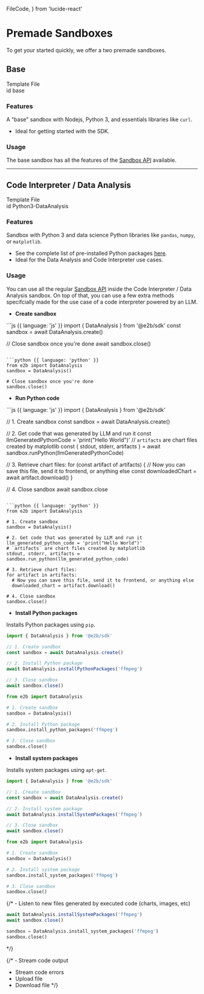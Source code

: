   FileCode,
} from 'lucide-react'

# Premade Sandboxes

To get your started quickly, we offer a two premade sandboxes.

## Base
<Link
  className="w-fit flex items-center space-x-2 justify-start"
  href="https://github.com/e2b-dev/e2b/blob/main/templates/base/Dockerfile"
  rel="noopener noreferrer"
  target="_blank"
>
  <FileCode
    size={18}
    className="text-brand-600"
  />
  Template File
</Link>
<div className="pr-1 w-[320px] flex items-center justify-start space-x-2 border border-gray-600 rounded">
  <span className="font-mono text-sm w-8 h-8 flex items-center justify-center border-r border-gray-600">id</span>
  <span className="font-mono text-sm text-gray-200">base</span>
</div>

### Features
A "base" sandbox with Nodejs, Python 3, and essentials libraries like `curl`.
- Ideal for getting started with the SDK.

### Usage
The base sandbox has all the features of the [Sandbox API](/api/envs) available.

---

## Code Interpreter / Data Analysis
<Link
  className="w-fit flex items-center justify-start space-x-2"
  href="https://github.com/e2b-dev/e2b/blob/main/templates/data_analysis/Dockerfile"
  rel="noopener noreferrer"
  target="_blank"
>
  <FileCode
    size={18}
    className="text-brand-600"
  />
  Template File
</Link>

<div className="pr-1 w-[320px] flex items-center justify-start space-x-2 border border-gray-600 rounded">
  <span className="font-mono text-sm w-8 h-8 flex items-center justify-center border-r border-gray-600">id</span>
  <span className="font-mono text-sm text-gray-200">Python3-DataAnalysis</span>
</div>

### Features
Sandbox with Python 3 and data science Python libraries like `pandas`, `numpy`, or `matplotlib`.
- See the complete list of pre-installed Python packages [here](https://github.com/e2b-dev/e2b/blob/main/templates/data_analysis/requirements.txt).
- Ideal for the Data Analysis and Code Interpreter use cases.


### Usage
You can use all the regular [Sandbox API](/api/envs) inside the Code Interpreter / Data Analysis sandbox. On top of that, you can use a few extra methods specifcially made for the use case of a code interpreter powered by an LLM.

- **Create sandbox**
<CodeGroup isRunnable={false}>
```js {{ language: 'js' }}
import { DataAnalysis } from '@e2b/sdk'
const sandbox = await DataAnalysis.create()

// Close sandbox once you're done
await sandbox.close()
```

```python {{ language: 'python' }}
from e2b import DataAnalysis
sandbox = DataAnalysis()

# Close sandbox once you're done
sandbox.close()
```
</CodeGroup>

- **Run Python code**
<CodeGroup isRunnable={false}>
```js {{ language: 'js' }}
import { DataAnalysis } from '@e2b/sdk'

// 1. Create sandbox
const sandbox = await DataAnalysis.create()

// 2. Get code that was generated by LLM and run it
const llmGeneratedPythonCode = 'print("Hello World")'
// `artifacts` are chart files created by matplotlib
const { stdout, stderr, artifacts } = await sandbox.runPython(llmGeneratedPythonCode)

// 3. Retrieve chart files:
for (const artifact of artifacts) {
  // Now you can save this file, send it to frontend, or anything else
  const downloadedChart = await artifact.download()
}

// 4. Close sandbox
await sandbox.close
```

```python {{ language: 'python' }}
from e2b import DataAnalysis

# 1. Create sandbox
sandbox = DataAnalysis()

# 2. Get code that was generated by LLM and run it
llm_generated_python_code = 'print("Hello World")'
# `artifacts` are chart files created by matplotlib
stdout, stderr, artifacts = sandbox.run_python(llm_generated_python_code)

# 3. Retrieve chart files:
for artifact in artifacts:
  # Now you can save this file, send it to frontend, or anything else
  downloaded_chart = artifact.download()

# 4. Close sandbox
sandbox.close()
```
</CodeGroup>

- **Install Python packages**

Installs Python packages using `pip`.
<CodeGroup isRunnable={false}>
```js {{ language: 'js' }}
import { DataAnalysis } from '@e2b/sdk'

// 1. Create sandbox
const sandbox = await DataAnalysis.create()

// 2. Install Python package
await DataAnalysis.installPythonPackages('ffmpeg')

// 3. Close sandbox
await sandbox.close()
```
```python {{ language: 'python' }}
from e2b import DataAnalysis

# 1. Create sandbox
sandbox = DataAnalysis()

# 2. Install Python package
sandbox.install_python_packages('ffmpeg')

# 3. Close sandbox
sandbox.close()
```
</CodeGroup>

- **Install system packages**

Installs system packages using `apt-get`.
<CodeGroup isRunnable={false}>
```js {{ language: 'js' }}
import { DataAnalysis } from '@e2b/sdk'

// 1. Create sandbox
const sandbox = await DataAnalysis.create()

// 2. Install system package
await DataAnalysis.installSystemPackages('ffmpeg')

// 3. Close sandbox
await sandbox.close()
```
```python {{ language: 'python' }}
from e2b import DataAnalysis

# 1. Create sandbox
sandbox = DataAnalysis()

# 2. Install system package
sandbox.install_system_packages('ffmpeg')

# 3. Close sandbox
sandbox.close()
```
</CodeGroup>

{/* - Listen to new files generated by executed code (charts, images, etc)
<CodeGroup isRunnable={false}>
```js {{ language: 'js' }}
await DataAnalysis.installSystemPackages('ffmpeg')
await sandbox.close()
```
```python {{ language: 'python' }}
sandbox = DataAnalysis.install_system_packages('ffmpeg')
sandbox.close()
```
</CodeGroup> */}

{/* - Stream code output
- Stream code errors
- Upload file
- Download file */}

